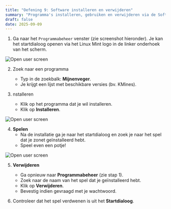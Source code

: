 ```yaml
---
title: "Oefening 9: Software installeren en verwijderen"
summary: "Programma's installeren, gebruiken en verwijderen via de Software Manager in Linux Mint."
draft: false
date: 2025-09-09
---
```


1) Ga naar het `Programmabeheer` venster (zie screenshot hieronder). 
Je kan het startdialoog openen via het Linux Mint logo in de linker onderhoek van het scherm.

![Open user screen](/static/images/tutorial-software-manager/open-software-manager.png)

2) Zoek naar een programma
   - Typ in de zoekbalk: **Mijnenveger**.  
   - Je krijgt een lijst met beschikbare versies (bv. KMines).  

3) nstalleren
   - Klik op het programma dat je wil installeren.  
   - Klik op **Installeren**.  

![Open user screen](/static/images/tutorial-software-manager/install.png)

4) **Spelen**  
   - Na de installatie ga je naar het startdialoog en zoek je naar het spel dat je zonet geïnstalleerd hebt.  
   - Speel even een potje!  

![Open user screen](/static/images/tutorial-software-manager/open-game.png)

5) **Verwijderen**  
   - Ga opnieuw naar **Programmabeheer** (zie stap 1).  
   - Zoek naar de naam van het spel dat je geïnstalleerd hebt.  
   - Klik op **Verwijderen**.  
   - Bevestig indien gevraagd met je wachtwoord.  

6) Controleer dat het spel verdwenen is uit het **Startdialoog**.